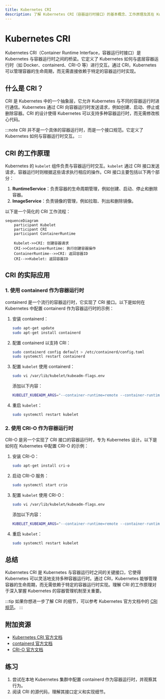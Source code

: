 ```yaml
---
title: Kubernetes CRI
description: 了解 Kubernetes CRI（容器运行时接口）的基本概念、工作原理及其在 Kubernetes 中的作用。
---
```


# Kubernetes CRI

Kubernetes CRI（Container Runtime Interface，容器运行时接口）是 Kubernetes 与容器运行时之间的桥梁。它定义了 Kubernetes 如何与底层容器运行时（如 Docker、containerd、CRI-O 等）进行交互。通过 CRI，Kubernetes 可以管理容器的生命周期，而无需直接依赖于特定的容器运行时实现。

## 什么是 CRI？

CRI 是 Kubernetes 中的一个抽象层，它允许 Kubernetes 与不同的容器运行时进行通信。Kubernetes 通过 CRI 向容器运行时发送请求，例如创建、启动、停止或删除容器。CRI 的设计使得 Kubernetes 可以支持多种容器运行时，而无需修改核心代码。

:::note
CRI 并不是一个具体的容器运行时，而是一个接口规范。它定义了 Kubernetes 如何与容器运行时交互。
:::

## CRI 的工作原理

Kubernetes 的 `kubelet` 组件负责与容器运行时交互。`kubelet` 通过 CRI 接口发送请求，容器运行时则根据这些请求执行相应的操作。CRI 接口主要包括以下两个部分：

1. **RuntimeService**：负责容器的生命周期管理，例如创建、启动、停止和删除容器。
2. **ImageService**：负责镜像的管理，例如拉取、列出和删除镜像。

以下是一个简化的 CRI 工作流程：

```mermaid
sequenceDiagram
    participant Kubelet
    participant CRI
    participant ContainerRuntime

    Kubelet->>CRI: 创建容器请求
    CRI->>ContainerRuntime: 执行创建容器操作
    ContainerRuntime-->>CRI: 返回容器ID
    CRI-->>Kubelet: 返回容器ID
```

## CRI 的实际应用

### 1. 使用 containerd 作为容器运行时

containerd 是一个流行的容器运行时，它实现了 CRI 接口。以下是如何在 Kubernetes 中配置 containerd 作为容器运行时的示例：

1. 安装 containerd：
   ```bash
   sudo apt-get update
   sudo apt-get install containerd
   ```

2. 配置 containerd 以支持 CRI：
   ```bash
   sudo containerd config default > /etc/containerd/config.toml
   sudo systemctl restart containerd
   ```

3. 配置 `kubelet` 使用 containerd：
   ```bash
   sudo vi /var/lib/kubelet/kubeadm-flags.env
   ```
   添加以下内容：
   ```bash
   KUBELET_KUBEADM_ARGS="--container-runtime=remote --container-runtime-endpoint=unix:///run/containerd/containerd.sock"
   ```

4. 重启 `kubelet`：
   ```bash
   sudo systemctl restart kubelet
   ```

### 2. 使用 CRI-O 作为容器运行时

CRI-O 是另一个实现了 CRI 接口的容器运行时，专为 Kubernetes 设计。以下是如何在 Kubernetes 中配置 CRI-O 的示例：

1. 安装 CRI-O：
   ```bash
   sudo apt-get install cri-o
   ```

2. 启动 CRI-O 服务：
   ```bash
   sudo systemctl start crio
   ```

3. 配置 `kubelet` 使用 CRI-O：
   ```bash
   sudo vi /var/lib/kubelet/kubeadm-flags.env
   ```
   添加以下内容：
   ```bash
   KUBELET_KUBEADM_ARGS="--container-runtime=remote --container-runtime-endpoint=unix:///var/run/crio/crio.sock"
   ```

4. 重启 `kubelet`：
   ```bash
   sudo systemctl restart kubelet
   ```

## 总结

Kubernetes CRI 是 Kubernetes 与容器运行时之间的关键接口，它使得 Kubernetes 可以灵活地支持多种容器运行时。通过 CRI，Kubernetes 能够管理容器的生命周期，而无需依赖于特定的容器运行时实现。理解 CRI 的工作原理对于深入掌握 Kubernetes 的容器管理机制至关重要。

:::tip
如果你想进一步了解 CRI 的细节，可以参考 Kubernetes 官方文档中的 [CRI 规范](https://github.com/kubernetes/community/blob/master/contributors/devel/sig-node/container-runtime-interface.md)。
:::

## 附加资源

- [Kubernetes CRI 官方文档](https://kubernetes.io/docs/concepts/architecture/cri/)
- [containerd 官方文档](https://containerd.io/)
- [CRI-O 官方文档](https://cri-o.io/)

## 练习

1. 尝试在本地 Kubernetes 集群中配置 containerd 作为容器运行时，并观察其行为。
2. 阅读 CRI 的源代码，理解其接口定义和实现细节。